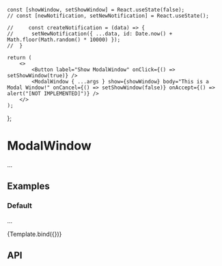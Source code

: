 
    const [showWindow, setShowWindow] = React.useState(false);
	// const [newNotification, setNewNotification] = React.useState();

    //     const createNotification = (data) => {
    // 		setNewNotification({ ...data, id: Date.now() + Math.floor(Math.random() * 10000) });
    // 	}

    return (
        <>
    		<Button label="Show ModalWindow" onClick={() => setShowWindow(true)} />
		  	<ModalWindow { ...args } show={showWindow} body="This is a Modal Window!" onCancel={() => setShowWindow(false)} onAccept={() => alert("[NOT IMPLEMENTED]")} />
        </>
    );
};

<Meta title="Components/ModalWindow" component={ModalWindow} />

# ModalWindow

...

## Examples

### Default

...

<Canvas>
    <Story name="Default" args={{}}>
        {Template.bind({})}
    </Story>
</Canvas>

## API

<ArgsTable of={ModalWindow} />
